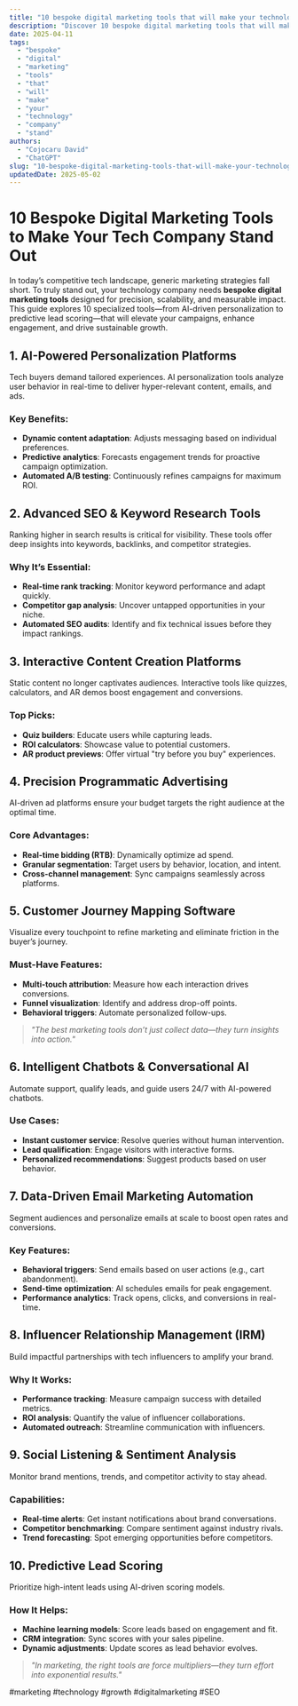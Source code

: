 ```yaml
---
title: "10 bespoke digital marketing tools that will make your technology company stand "
description: "Discover 10 bespoke digital marketing tools that will make your technology company stand  with this in-depth guide, providing actionable insights and practical tips to boost your knowledge and results."
date: 2025-04-11
tags:
  - "bespoke"
  - "digital"
  - "marketing"
  - "tools"
  - "that"
  - "will"
  - "make"
  - "your"
  - "technology"
  - "company"
  - "stand"
authors:
  - "Cojocaru David"
  - "ChatGPT"
slug: "10-bespoke-digital-marketing-tools-that-will-make-your-technology-company-stand-out"
updatedDate: 2025-05-02
---
```


# 10 Bespoke Digital Marketing Tools to Make Your Tech Company Stand Out  

In today’s competitive tech landscape, generic marketing strategies fall short. To truly stand out, your technology company needs **bespoke digital marketing tools** designed for precision, scalability, and measurable impact. This guide explores 10 specialized tools—from AI-driven personalization to predictive lead scoring—that will elevate your campaigns, enhance engagement, and drive sustainable growth.  

## 1. AI-Powered Personalization Platforms  

Tech buyers demand tailored experiences. AI personalization tools analyze user behavior in real-time to deliver hyper-relevant content, emails, and ads.  

### Key Benefits:  
- **Dynamic content adaptation**: Adjusts messaging based on individual preferences.  
- **Predictive analytics**: Forecasts engagement trends for proactive campaign optimization.  
- **Automated A/B testing**: Continuously refines campaigns for maximum ROI.  

## 2. Advanced SEO & Keyword Research Tools  

Ranking higher in search results is critical for visibility. These tools offer deep insights into keywords, backlinks, and competitor strategies.  

### Why It’s Essential:  
- **Real-time rank tracking**: Monitor keyword performance and adapt quickly.  
- **Competitor gap analysis**: Uncover untapped opportunities in your niche.  
- **Automated SEO audits**: Identify and fix technical issues before they impact rankings.  

## 3. Interactive Content Creation Platforms  

Static content no longer captivates audiences. Interactive tools like quizzes, calculators, and AR demos boost engagement and conversions.  

### Top Picks:  
- **Quiz builders**: Educate users while capturing leads.  
- **ROI calculators**: Showcase value to potential customers.  
- **AR product previews**: Offer virtual "try before you buy" experiences.  

## 4. Precision Programmatic Advertising  

AI-driven ad platforms ensure your budget targets the right audience at the optimal time.  

### Core Advantages:  
- **Real-time bidding (RTB)**: Dynamically optimize ad spend.  
- **Granular segmentation**: Target users by behavior, location, and intent.  
- **Cross-channel management**: Sync campaigns seamlessly across platforms.  

## 5. Customer Journey Mapping Software  

Visualize every touchpoint to refine marketing and eliminate friction in the buyer’s journey.  

### Must-Have Features:  
- **Multi-touch attribution**: Measure how each interaction drives conversions.  
- **Funnel visualization**: Identify and address drop-off points.  
- **Behavioral triggers**: Automate personalized follow-ups.  

> _"The best marketing tools don’t just collect data—they turn insights into action."_  

## 6. Intelligent Chatbots & Conversational AI  

Automate support, qualify leads, and guide users 24/7 with AI-powered chatbots.  

### Use Cases:  
- **Instant customer service**: Resolve queries without human intervention.  
- **Lead qualification**: Engage visitors with interactive forms.  
- **Personalized recommendations**: Suggest products based on user behavior.  

## 7. Data-Driven Email Marketing Automation  

Segment audiences and personalize emails at scale to boost open rates and conversions.  

### Key Features:  
- **Behavioral triggers**: Send emails based on user actions (e.g., cart abandonment).  
- **Send-time optimization**: AI schedules emails for peak engagement.  
- **Performance analytics**: Track opens, clicks, and conversions in real-time.  

## 8. Influencer Relationship Management (IRM)  

Build impactful partnerships with tech influencers to amplify your brand.  

### Why It Works:  
- **Performance tracking**: Measure campaign success with detailed metrics.  
- **ROI analysis**: Quantify the value of influencer collaborations.  
- **Automated outreach**: Streamline communication with influencers.  

## 9. Social Listening & Sentiment Analysis  

Monitor brand mentions, trends, and competitor activity to stay ahead.  

### Capabilities:  
- **Real-time alerts**: Get instant notifications about brand conversations.  
- **Competitor benchmarking**: Compare sentiment against industry rivals.  
- **Trend forecasting**: Spot emerging opportunities before competitors.  

## 10. Predictive Lead Scoring  

Prioritize high-intent leads using AI-driven scoring models.  

### How It Helps:  
- **Machine learning models**: Score leads based on engagement and fit.  
- **CRM integration**: Sync scores with your sales pipeline.  
- **Dynamic adjustments**: Update scores as lead behavior evolves.  

> _"In marketing, the right tools are force multipliers—they turn effort into exponential results."_  

#marketing #technology #growth #digitalmarketing #SEO